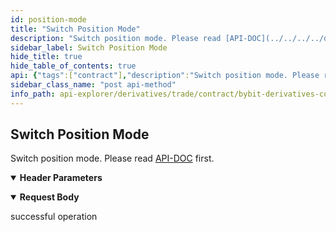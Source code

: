 ```yaml
---
id: position-mode
title: "Switch Position Mode"
description: "Switch position mode. Please read [API-DOC](../../../../derivatives/contract/position-mode#) first."
sidebar_label: Switch Position Mode
hide_title: true
hide_table_of_contents: true
api: {"tags":["contract"],"description":"Switch position mode. Please read [API-DOC](../../../../derivatives/contract/position-mode#) first.","operationId":"position-mode","parameters":[{"name":"apiKey","in":"header","description":"If not input, the default one will be used","required":false,"schema":{"type":"string"}},{"name":"secret","in":"header","description":"If not input, the default one will be used","required":false,"schema":{"type":"string"}}],"responses":{"200":{"description":"successful operation"}},"requestBody":{"content":{"application/json":{"schema":{"type":"object","properties":{"symbol":{"type":"string","description":"Symbol name. Either symbol or coin is required"},"coin":{"type":"string","description":"Coin. Either symbol or coin is required","example":"USDT"},"mode":{"type":"string","description":"Position mode. 0=mergedSingle, 3=bothSide","enum":[0,3],"example":"0"}},"required":["mode"]}}}},"method":"post","path":"/contract/v3/private/position/switch-mode","servers":[{"url":"https://api-testnet.bybit.com","description":"Testnet server"}],"jsonRequestBodyExample":{"symbol":"string","coin":"USDT","mode":"0"},"info":{"description":"Collection of derivatives - contract v3 Restul API, which covers USDT Perpetual, USDC Perpetual, Inverse Perpetual, Inverse Future and Option.\n","version":"3.0.0","title":"Bybit derivatives contract explorer"},"postman":{"name":"Switch Position Mode","description":{"content":"Switch position mode. Please read [API-DOC](../../../../derivatives/contract/position-mode#) first.","type":"text/plain"},"url":{"path":["contract","v3","private","position","switch-mode"],"host":["{{baseUrl}}"],"query":[],"variable":[]},"header":[{"disabled":false,"description":{"content":"If not input, the default one will be used","type":"text/plain"},"key":"apiKey","value":""},{"disabled":false,"description":{"content":"If not input, the default one will be used","type":"text/plain"},"key":"secret","value":""},{"key":"Content-Type","value":"application/json"}],"method":"POST","body":{"mode":"raw","raw":"\"\"","options":{"raw":{"language":"json"}}}}}
sidebar_class_name: "post api-method"
info_path: api-explorer/derivatives/trade/contract/bybit-derivatives-contract-explorer
---
```



## Switch Position Mode



Switch position mode. Please read [API-DOC](../../../../derivatives/contract/position-mode#) first.

<details style={{"marginBottom":"1rem"}} data-collapsed={false} open={true}><summary style={{}}><strong>Header Parameters</strong></summary><div><ul><ParamsItem className={"paramsItem"} param={{"name":"apiKey","in":"header","description":"If not input, the default one will be used","required":false,"schema":{"type":"string"}}}></ParamsItem><ParamsItem className={"paramsItem"} param={{"name":"secret","in":"header","description":"If not input, the default one will be used","required":false,"schema":{"type":"string"}}}></ParamsItem></ul></div></details><MimeTabs><TabItem label={"application/json"} value={"application/json-schema"}><details style={{}} data-collapsed={false} open={true}><summary style={{"textAlign":"left"}}><strong>Request Body</strong></summary><div style={{"textAlign":"left","marginLeft":"1rem"}}></div><ul style={{"marginLeft":"1rem"}}><SchemaItem collapsible={false} name={"symbol"} required={false} schemaDescription={"Symbol name. Either symbol or coin is required"} schemaName={"string"} qualifierMessage={undefined} defaultValue={undefined}></SchemaItem><SchemaItem collapsible={false} name={"coin"} required={false} schemaDescription={"Coin. Either symbol or coin is required"} schemaName={"string"} qualifierMessage={undefined} defaultValue={undefined}></SchemaItem><SchemaItem collapsible={false} name={"mode"} required={true} schemaDescription={"Position mode. 0=mergedSingle, 3=bothSide"} schemaName={"string"} qualifierMessage={"**Possible values:** [`0`, `3`]"} defaultValue={undefined}></SchemaItem></ul></details></TabItem></MimeTabs><div><ApiTabs><TabItem label={"200"} value={"200"}><div>

successful operation

</div><div></div></TabItem></ApiTabs></div>
      